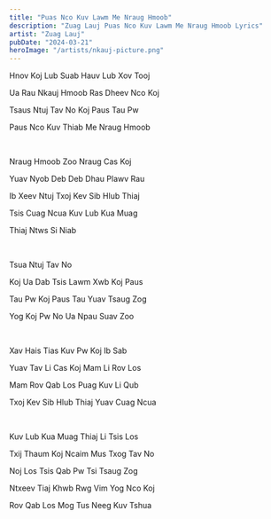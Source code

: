 ```yaml
---
title: "Puas Nco Kuv Lawm Me Nraug Hmoob"
description: "Zuag Lauj Puas Nco Kuv Lawm Me Nraug Hmoob Lyrics"
artist: "Zuag Lauj"
pubDate: "2024-03-21"
heroImage: "/artists/nkauj-picture.png"
---
```


Hnov Koj Lub Suab Hauv Lub Xov Tooj

Ua Rau Nkauj Hmoob Ras Dheev Nco Koj

Tsaus Ntuj Tav No Koj Paus Tau Pw

Paus Nco Kuv Thiab Me Nraug Hmoob

<br />

Nraug Hmoob Zoo Nraug Cas Koj

Yuav Nyob Deb Deb Dhau Plawv Rau

Ib Xeev Ntuj Txoj Kev Sib Hlub Thiaj

Tsis Cuag Ncua Kuv Lub Kua Muag

Thiaj Ntws Si Niab

<br />

Tsua Ntuj Tav No

Koj Ua Dab Tsis Lawm Xwb Koj Paus

Tau Pw Koj Paus Tau Yuav Tsaug Zog

Yog Koj Pw No Ua Npau Suav Zoo

<br />

Xav Hais Tias Kuv Pw Koj Ib Sab

Yuav Tav Li Cas Koj Mam Li Rov Los

Mam Rov Qab Los Puag Kuv Li Qub

Txoj Kev Sib Hlub Thiaj Yuav Cuag Ncua

<br />

Kuv Lub Kua Muag Thiaj Li Tsis Los

Txij Thaum Koj Ncaim Mus Txog Tav No

Noj Los Tsis Qab Pw Tsi Tsaug Zog

Ntxeev Tiaj Khwb Rwg Vim Yog Nco Koj

Rov Qab Los Mog Tus Neeg Kuv Tshua
